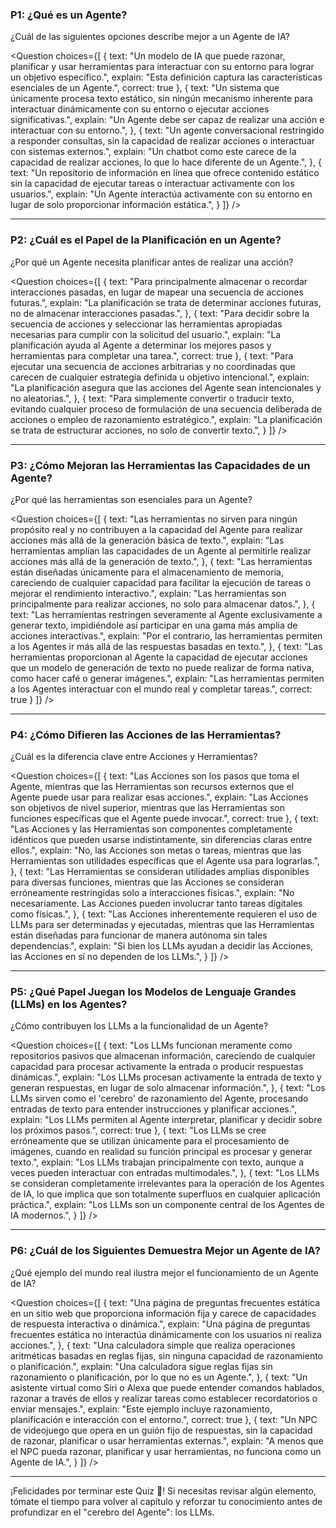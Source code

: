 ### P1: ¿Qué es un Agente?
¿Cuál de las siguientes opciones describe mejor a un Agente de IA?

<Question
choices={[
{
text: "Un modelo de IA que puede razonar, planificar y usar herramientas para interactuar con su entorno para lograr un objetivo específico.",
explain: "Esta definición captura las características esenciales de un Agente.",
correct: true
},
{
text: "Un sistema que únicamente procesa texto estático, sin ningún mecanismo inherente para interactuar dinámicamente con su entorno o ejecutar acciones significativas.",
explain: "Un Agente debe ser capaz de realizar una acción e interactuar con su entorno.",
},
{
text: "Un agente conversacional restringido a responder consultas, sin la capacidad de realizar acciones o interactuar con sistemas externos.",
explain: "Un chatbot como este carece de la capacidad de realizar acciones, lo que lo hace diferente de un Agente.",
},
{
text: "Un repositorio de información en línea que ofrece contenido estático sin la capacidad de ejecutar tareas o interactuar activamente con los usuarios.",
explain: "Un Agente interactúa activamente con su entorno en lugar de solo proporcionar información estática.",
}
]}
/>

---

### P2: ¿Cuál es el Papel de la Planificación en un Agente?
¿Por qué un Agente necesita planificar antes de realizar una acción?

<Question
choices={[
{
text: "Para principalmente almacenar o recordar interacciones pasadas, en lugar de mapear una secuencia de acciones futuras.",
explain: "La planificación se trata de determinar acciones futuras, no de almacenar interacciones pasadas.",
},
{
text: "Para decidir sobre la secuencia de acciones y seleccionar las herramientas apropiadas necesarias para cumplir con la solicitud del usuario.",
explain: "La planificación ayuda al Agente a determinar los mejores pasos y herramientas para completar una tarea.",
correct: true
},
{
text: "Para ejecutar una secuencia de acciones arbitrarias y no coordinadas que carecen de cualquier estrategia definida u objetivo intencional.",
explain: "La planificación asegura que las acciones del Agente sean intencionales y no aleatorias.",
},
{
text: "Para simplemente convertir o traducir texto, evitando cualquier proceso de formulación de una secuencia deliberada de acciones o empleo de razonamiento estratégico.",
explain: "La planificación se trata de estructurar acciones, no solo de convertir texto.",
}
]}
/>

---

### P3: ¿Cómo Mejoran las Herramientas las Capacidades de un Agente?
¿Por qué las herramientas son esenciales para un Agente?

<Question
choices={[
{
text: "Las herramientas no sirven para ningún propósito real y no contribuyen a la capacidad del Agente para realizar acciones más allá de la generación básica de texto.",
explain: "Las herramientas amplían las capacidades de un Agente al permitirle realizar acciones más allá de la generación de texto.",
},
{
text: "Las herramientas están diseñadas únicamente para el almacenamiento de memoria, careciendo de cualquier capacidad para facilitar la ejecución de tareas o mejorar el rendimiento interactivo.",
explain: "Las herramientas son principalmente para realizar acciones, no solo para almacenar datos.",
},
{
text: "Las herramientas restringen severamente al Agente exclusivamente a generar texto, impidiéndole así participar en una gama más amplia de acciones interactivas.",
explain: "Por el contrario, las herramientas permiten a los Agentes ir más allá de las respuestas basadas en texto.",
},
{
text: "Las herramientas proporcionan al Agente la capacidad de ejecutar acciones que un modelo de generación de texto no puede realizar de forma nativa, como hacer café o generar imágenes.",
explain: "Las herramientas permiten a los Agentes interactuar con el mundo real y completar tareas.",
correct: true
}
]}
/>

---

### P4: ¿Cómo Difieren las Acciones de las Herramientas?
¿Cuál es la diferencia clave entre Acciones y Herramientas?

<Question
choices={[
{
text: "Las Acciones son los pasos que toma el Agente, mientras que las Herramientas son recursos externos que el Agente puede usar para realizar esas acciones.",
explain: "Las Acciones son objetivos de nivel superior, mientras que las Herramientas son funciones específicas que el Agente puede invocar.",
correct: true
},
{
text: "Las Acciones y las Herramientas son componentes completamente idénticos que pueden usarse indistintamente, sin diferencias claras entre ellos.",
explain: "No, las Acciones son metas o tareas, mientras que las Herramientas son utilidades específicas que el Agente usa para lograrlas.",
},
{
text: "Las Herramientas se consideran utilidades amplias disponibles para diversas funciones, mientras que las Acciones se consideran erróneamente restringidas solo a interacciones físicas.",
explain: "No necesariamente. Las Acciones pueden involucrar tanto tareas digitales como físicas.",
},
{
text: "Las Acciones inherentemente requieren el uso de LLMs para ser determinadas y ejecutadas, mientras que las Herramientas están diseñadas para funcionar de manera autónoma sin tales dependencias.",
explain: "Si bien los LLMs ayudan a decidir las Acciones, las Acciones en sí no dependen de los LLMs.",
}
]}
/>

---

### P5: ¿Qué Papel Juegan los Modelos de Lenguaje Grandes (LLMs) en los Agentes?
¿Cómo contribuyen los LLMs a la funcionalidad de un Agente?

<Question
choices={[
{
text: "Los LLMs funcionan meramente como repositorios pasivos que almacenan información, careciendo de cualquier capacidad para procesar activamente la entrada o producir respuestas dinámicas.",
explain: "Los LLMs procesan activamente la entrada de texto y generan respuestas, en lugar de solo almacenar información.",
},
{
text: "Los LLMs sirven como el 'cerebro' de razonamiento del Agente, procesando entradas de texto para entender instrucciones y planificar acciones.",
explain: "Los LLMs permiten al Agente interpretar, planificar y decidir sobre los próximos pasos.",
correct: true
},
{
text: "Los LLMs se cree erróneamente que se utilizan únicamente para el procesamiento de imágenes, cuando en realidad su función principal es procesar y generar texto.",
explain: "Los LLMs trabajan principalmente con texto, aunque a veces pueden interactuar con entradas multimodales.",
},
{
text: "Los LLMs se consideran completamente irrelevantes para la operación de los Agentes de IA, lo que implica que son totalmente superfluos en cualquier aplicación práctica.",
explain: "Los LLMs son un componente central de los Agentes de IA modernos.",
}
]}
/>

---

### P6: ¿Cuál de los Siguientes Demuestra Mejor un Agente de IA?
¿Qué ejemplo del mundo real ilustra mejor el funcionamiento de un Agente de IA?

<Question
choices={[
{
text: "Una página de preguntas frecuentes estática en un sitio web que proporciona información fija y carece de capacidades de respuesta interactiva o dinámica.",
explain: "Una página de preguntas frecuentes estática no interactúa dinámicamente con los usuarios ni realiza acciones.",
},
{
text: "Una calculadora simple que realiza operaciones aritméticas basadas en reglas fijas, sin ninguna capacidad de razonamiento o planificación.",
explain: "Una calculadora sigue reglas fijas sin razonamiento o planificación, por lo que no es un Agente.",
},
{
text: "Un asistente virtual como Siri o Alexa que puede entender comandos hablados, razonar a través de ellos y realizar tareas como establecer recordatorios o enviar mensajes.",
explain: "Este ejemplo incluye razonamiento, planificación e interacción con el entorno.",
correct: true
},
{
text: "Un NPC de videojuego que opera en un guión fijo de respuestas, sin la capacidad de razonar, planificar o usar herramientas externas.",
explain: "A menos que el NPC pueda razonar, planificar y usar herramientas, no funciona como un Agente de IA.",
}
]}
/>

---

¡Felicidades por terminar este Quiz 🥳! Si necesitas revisar algún elemento, tómate el tiempo para volver al capítulo y reforzar tu conocimiento antes de profundizar en el "cerebro del Agente": los LLMs.
